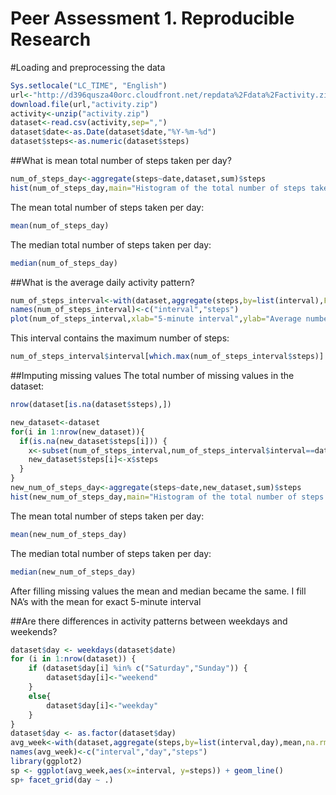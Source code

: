 Peer Assessment 1. Reproducible Research
========================================
#Loading and preprocessing the data
```r
Sys.setlocale("LC_TIME", "English")
url<-"http://d396qusza40orc.cloudfront.net/repdata%2Fdata%2Factivity.zip"
download.file(url,"activity.zip")
activity<-unzip("activity.zip")
dataset<-read.csv(activity,sep=",")
dataset$date<-as.Date(dataset$date,"%Y-%m-%d")
dataset$steps<-as.numeric(dataset$steps)
```
##What is mean total number of steps taken per day?
```r
num_of_steps_day<-aggregate(steps~date,dataset,sum)$steps
hist(num_of_steps_day,main="Histogram of the total number of steps taken each day",xlab="steps",col="red")
```

The mean total number of steps taken per day:
```r
mean(num_of_steps_day)
```
The median total number of steps taken per day:
```r
median(num_of_steps_day)
```
##What is the average daily activity pattern?
```r
num_of_steps_interval<-with(dataset,aggregate(steps,by=list(interval),FUN=mean,na.rm = TRUE))
names(num_of_steps_interval)<-c("interval","steps")
plot(num_of_steps_interval,xlab="5-minute interval",ylab="Average number of steps ", type="l")
```

This interval contains the maximum number of steps:
```r
num_of_steps_interval$interval[which.max(num_of_steps_interval$steps)]
```
##Imputing missing values
The total number of missing values in the dataset:
```r
nrow(dataset[is.na(dataset$steps),])
```
```r
new_dataset<-dataset
for(i in 1:nrow(new_dataset)){
  if(is.na(new_dataset$steps[i])) {
    x<-subset(num_of_steps_interval,num_of_steps_interval$interval==dataset$interval[i])
    new_dataset$steps[i]<-x$steps
  }
}
new_num_of_steps_day<-aggregate(steps~date,new_dataset,sum)$steps
hist(new_num_of_steps_day,main="Histogram of the total number of steps taken each day",xlab="steps",col="blue")
```

The mean total number of steps taken per day:
```r
mean(new_num_of_steps_day)
```
The median total number of steps taken per day:
```r
median(new_num_of_steps_day)
```
After filling missing values the mean and median became the same. I fill NA's with the mean for exact 5-minute interval

##Are there differences in activity patterns between weekdays and weekends?
```r
dataset$day <- weekdays(dataset$date)                            
for (i in 1:nrow(dataset)) {                                       
    if (dataset$day[i] %in% c("Saturday","Sunday")) {             
        dataset$day[i]<-"weekend"                                 
    }
    else{
        dataset$day[i]<-"weekday"                                 
    }
}
dataset$day <- as.factor(dataset$day) 
avg_week<-with(dataset,aggregate(steps,by=list(interval,day),mean,na.rm = TRUE))
names(avg_week)<-c("interval","day","steps")
library(ggplot2)
sp <- ggplot(avg_week,aes(x=interval, y=steps)) + geom_line()
sp+ facet_grid(day ~ .)
```
